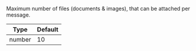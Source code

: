 Maximum number of files (documents & images), that can be attached per message.

| Type   | Default |
| ------ | ------- |
| number | 10      |
